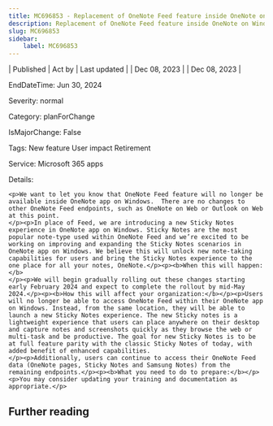```yaml
---
title: MC696853 - Replacement of OneNote Feed feature inside OneNote on Windows app with new Sticky Notes
description: Replacement of OneNote Feed feature inside OneNote on Windows app with new Sticky Notes
slug: MC696853
sidebar:
    label: MC696853
---
```



| Published | Act by | Last updated |
| Dec 08, 2023 |  | Dec 08, 2023 |

EndDateTime: Jun 30, 2024

Severity: normal

Category: planForChange

IsMajorChange: False

Tags: New feature User impact Retirement

Service: Microsoft 365 apps

Details: 

```
<p>We want to let you know that OneNote Feed feature will no longer be available inside OneNote app on Windows.  There are no changes to other OneNote Feed endpoints, such as OneNote on Web or Outlook on Web at this point.  
</p><p>In place of Feed, we are introducing a new Sticky Notes experience in OneNote app on Windows. Sticky Notes are the most popular note-type used within OneNote Feed and we’re excited to be working on improving and expanding the Sticky Notes scenarios in OneNote app on Windows. We believe this will unlock new note-taking capabilities for users and bring the Sticky Notes experience to the one place for all your notes, OneNote.</p><p><b>When this will happen:</b>
</p><p>We will begin gradually rolling out these changes starting early February 2024 and expect to complete the rollout by mid-May 2024.</p><p><b>How this will affect your organization:</b></p><p>Users will no longer be able to access OneNote Feed within their OneNote app on Windows. Instead, from the same location, they will be able to launch a new Sticky Notes experience. The new Sticky notes is a lightweight experience that users can place anywhere on their desktop and capture notes and screenshots quickly as they browse the web or multi-task and be productive. The goal for new Sticky Notes is to be at full feature parity with the classic Sticky Notes of today, with added benefit of enhanced capabilities.  
</p><p>Additionally, users can continue to access their OneNote Feed data (OneNote pages, Sticky Notes and Samsung Notes) from the remaining endpoints.</p><p><b>What you need to do to prepare:</b></p><p>You may consider updating your training and documentation as appropriate.</p>
```

## Further reading
